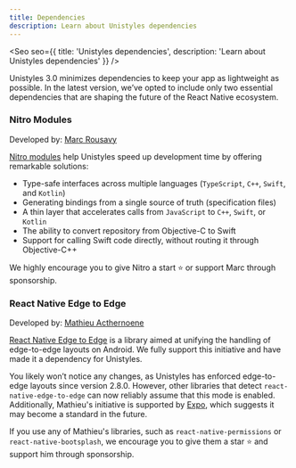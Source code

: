 ```yaml
---
title: Dependencies
description: Learn about Unistyles dependencies
---
```



<Seo
    seo={{
        title: 'Unistyles dependencies',
        description: 'Learn about Unistyles dependencies'
    }}
/>

Unistyles 3.0 minimizes dependencies to keep your app as lightweight as possible.
In the latest version, we’ve opted to include only two essential dependencies that are shaping the future of the React Native ecosystem.

### Nitro Modules

Developed by: [Marc Rousavy](https://github.com/mrousavy)

[Nitro modules](https://nitro.margelo.com/) help Unistyles speed up development time by offering remarkable solutions:
- Type-safe interfaces across multiple languages (`TypeScript`, `C++`, `Swift`, and `Kotlin`)
- Generating bindings from a single source of truth (specification files)
- A thin layer that accelerates calls from `JavaScript` to `C++`, `Swift`, or `Kotlin`
- The ability to convert repository from Objective-C to Swift
- Support for calling Swift code directly, without routing it through Objective-C++

We highly encourage you to give Nitro a start ⭐ or support Marc through sponsorship.

### React Native Edge to Edge

Developed by: [Mathieu Acthernoene](https://github.com/zoontek)

[React Native Edge to Edge](https://github.com/zoontek/react-native-edge-to-edge) is a library aimed at unifying the handling of edge-to-edge layouts on Android.
We fully support this initiative and have made it a dependency for Unistyles.

You likely won’t notice any changes, as Unistyles has enforced edge-to-edge layouts since version 2.8.0. However, other libraries that detect `react-native-edge-to-edge` can now reliably assume that this mode is enabled.
Additionally, Mathieu's initiative is supported by [Expo](https://docs.expo.dev/), which suggests it may become a standard in the future.

If you use any of Mathieu's libraries, such as `react-native-permissions` or `react-native-bootsplash`, we encourage you to give them a star ⭐ and support him through sponsorship.

